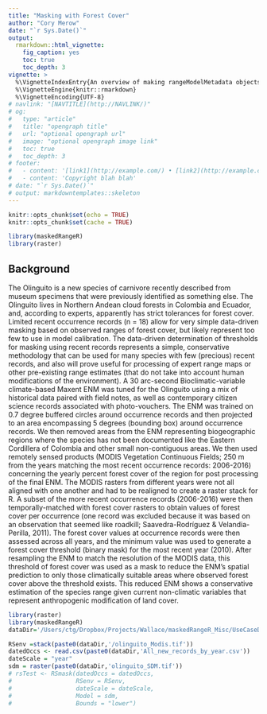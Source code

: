 ```yaml
---
title: "Masking with Forest Cover"
author: "Cory Merow"
date: "`r Sys.Date()`"
output:
  rmarkdown::html_vignette:
    fig_caption: yes
    toc: true
    toc_depth: 3
vignette: >
  %\VignetteIndexEntry{An overview of making rangeModelMetadata objects}
  %\VignetteEngine{knitr::rmarkdown}
  %\VignetteEncoding{UTF-8}
# navlink: "[NAVTITLE](http://NAVLINK/)"
# og:
#   type: "article"
#   title: "opengraph title"
#   url: "optional opengraph url"
#   image: "optional opengraph image link"
#   toc: true 
#   toc_depth: 3 
# footer:
#   - content: '[link1](http://example.com/) • [link2](http://example.com/)<br/>'
#   - content: 'Copyright blah blah'
# date: "`r Sys.Date()`"
# output: markdowntemplates::skeleton
---
```


```r
knitr::opts_chunk$set(echo = TRUE)
knitr::opts_chunk$set(cache = TRUE)
```

```r
library(maskedRangeR)
library(raster)
```

## Background

The Olinguito is a new species of carnivore recently described from museum specimens that were previously identified as something else. The Olinguito lives in Northern Andean cloud forests in Colombia and Ecuador, and, according to experts, apparently has strict tolerances for forest cover. Limited recent occurrence records (n = 18) allow for very simple data-driven masking based on observed ranges of forest cover, but likely represent too few to use in model calibration. The data-driven determination of thresholds for masking using recent records represents a simple, conservative methodology that can be used for many species with few (precious) recent records, and also will prove useful for processing of expert range maps or other pre-existing range estimates (that do not take into account human modifications of the environment). A 30 arc-second Bioclimatic-variable climate-based Maxent ENM was tuned for the Olinguito using a mix of historical data paired with field notes, as well as contemporary citizen science records associated with photo-vouchers. The ENM was trained on 0.7 degree buffered circles around occurrence records and then projected to an area encompassing 5 degrees (bounding box) around occurrence records. We then removed areas from the ENM representing biogeographic regions where the species has not been documented like the Eastern Cordillera of Colombia and other small non-contiguous areas. We then used remotely sensed products (MODIS Vegetation Continuous Fields; 250 m from the years matching the most recent occurrence records: 2006-2016) concerning the yearly percent forest cover of the region for post processing of the final ENM. The MODIS rasters from different years were not all aligned with one another and had to be realigned to create a raster stack for R. A subset of the more recent occurrence records (2006-2016) were then temporally-matched with forest cover rasters to obtain values of forest cover per occurrence (one record was excluded because it was based on an observation that seemed like roadkill; Saavedra-Rodríguez & Velandia-Perilla, 2011). The forest cover values at occurrence records were then assessed across all years, and the minimum value was used to generate a forest cover threshold (binary mask) for the most recent year (2010). After resampling the ENM to match the resolution of the MODIS data, this threshold of forest cover was used as a mask to reduce the ENM’s spatial prediction to only those climatically suitable areas where observed forest cover above the threshold exists. This reduced ENM shows a conservative estimation of the species range given current non-climatic variables that represent anthropogenic modification of land cover. 
 <!-- We tested for any correlation between the forest layers and the climate layers used in the ENM to ensure they are contributing different information.  -->

```r
library(raster)
library(maskedRangeR)
dataDir='/Users/ctg/Dropbox/Projects/Wallace/maskedRangeR_Misc/UseCaseData/dataDriven/olinguito/'
```

```r
RSenv =stack(paste0(dataDir,'/olinguito_Modis.tif'))
datedOccs <- read.csv(paste0(dataDir,'All_new_records_by_year.csv'))
dateScale = "year"
sdm = raster(paste0(dataDir,'olinguito_SDM.tif'))
# rsTest <- RSmask(datedOccs = datedOccs, 
#                  RSenv = RSenv, 
#                  dateScale = dateScale, 
#                  Model = sdm, 
#                  Bounds = "lower")
```


